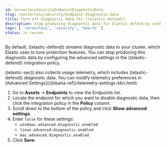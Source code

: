 ```yaml
---
id: serverlessSecurityEndpointDiagnosticData
slug: /serverless/security/endpoint-diagnostic-data
title: Turn off diagnostic data for ((elastic-defend))
description: Stop producing diagnostic data for Elastic defend by configuring your integration policy. 
tags: [ 'serverless', 'security', 'how-to' ]
status: in review
---
```


<DocBadge template="technical preview" />
<div id="endpoint-diagnostic-data"></div>

By default, ((elastic-defend)) streams diagnostic data to your cluster, which Elastic uses to tune protection features. You can stop producing this diagnostic data by configuring the advanced settings in the ((elastic-defend)) integration policy.

<DocCallOut title="Note">
((elastic-sec)) also collects usage telemetry, which includes ((elastic-defend)) diagnostic data. You can modify telemetry preferences in [Advanced Settings](((kibana-ref))/telemetry-settings-kbn.html).
</DocCallOut>

1. Go to **Assets** -> **Endpoints** to view the Endpoints list.
1. Locate the endpoint for which you want to disable diagnostic data, then click the integration policy in the **Policy** column.
1. Scroll down to the bottom of the policy and click **Show advanced settings**.
1. Enter `false` for these settings:
    * `windows.advanced.diagnostic.enabled`
    * `linux.advanced.diagnostic.enabled`
    * `mac.advanced.diagnostic.enabled`
1. Click **Save**.

